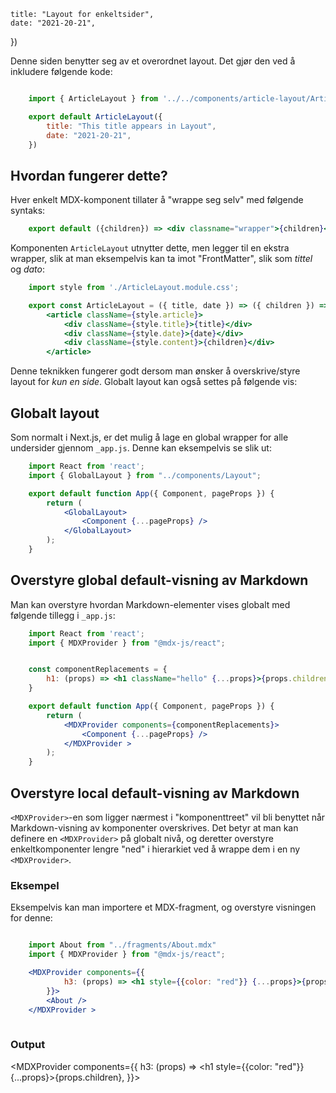 
    title: "Layout for enkeltsider", 
    date: "2021-20-21",
})

Denne siden benytter seg av et overordnet layout. Det gjør den ved å inkludere
følgende kode:

```jsx

    import { ArticleLayout } from '../../components/article-layout/ArticleLayout';

    export default ArticleLayout({
        title: "This title appears in Layout", 
        date: "2021-20-21",
    })

```

## Hvordan fungerer dette?

Hver enkelt MDX-komponent tillater å "wrappe seg selv" med følgende syntaks:

```jsx
    export default ({children}) => <div classname="wrapper">{children}</div>
```

Komponenten `ArticleLayout` utnytter dette, men legger til en ekstra wrapper, 
slik at man eksempelvis kan ta imot "FrontMatter", slik som _tittel_ og _dato_:

```jsx
    import style from './ArticleLayout.module.css';

    export const ArticleLayout = ({ title, date }) => ({ children }) =>
        <article className={style.article}>
            <div className={style.title}>{title}</div>
            <div className={style.date}>{date}</div>
            <div className={style.content}>{children}</div>
        </article>

```

Denne teknikken fungerer godt dersom man ønsker å overskrive/styre layout for _kun en side_.
Globalt layout kan også settes på følgende vis:

## Globalt layout

Som normalt i Next.js, er det mulig å lage en global wrapper for alle undersider gjennom 
`_app.js`. Denne kan eksempelvis se slik ut:

```jsx 
    import React from 'react';
    import { GlobalLayout } from "../components/Layout";

    export default function App({ Component, pageProps }) {
        return (
            <GlobalLayout>
                <Component {...pageProps} />
            </GlobalLayout>
        );
    }
```

## Overstyre global default-visning av Markdown

Man kan overstyre hvordan Markdown-elementer vises globalt med følgende tillegg i `_app.js`:

```jsx 
    import React from 'react';
    import { MDXProvider } from "@mdx-js/react";


    const componentReplacements = {
        h1: (props) => <h1 className="hello" {...props}>{props.children}</h1>,
    }

    export default function App({ Component, pageProps }) {
        return (
            <MDXProvider components={componentReplacements}>
                <Component {...pageProps} />
            </MDXProvider >
        );
    }
```

## Overstyre local default-visning av Markdown

`<MDXProvider>`-en som ligger nærmest i "komponenttreet" vil bli benyttet når Markdown-visning av komponenter overskrives.
Det betyr at man kan definere en `<MDXProvider>` på globalt nivå, og deretter overstyre
enkeltkomponenter lengre "ned" i hierarkiet ved å wrappe dem i en ny `<MDXProvider>`.

### Eksempel

Eksempelvis kan man importere et MDX-fragment, og overstyre visningen for denne:

```jsx

    import About from "../fragments/About.mdx"
    import { MDXProvider } from "@mdx-js/react";

    <MDXProvider components={{
            h3: (props) => <h1 style={{color: "red"}} {...props}>{props.children}</h1>,
        }}>
        <About />
    </MDXProvider >
    
```

### Output


<MDXProvider components={{
        h3: (props) => <h1 style={{color: "red"}} {...props}>{props.children}</h1>,
    }}>
    <About />
</MDXProvider >